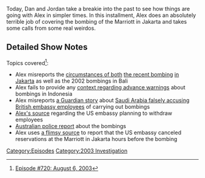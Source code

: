 {{DEFAULTSORT:
    #_EPISODE_0720:August 6, 2003
}}{{Episode
    | title           = August 6, 2003
    | caption         = Listen to this episode on [https://knowledgefight.libsyn.com/720-august-6-2003 Libsyn] [https://open.spotify.com/episode/6DzQyVQYZMRzbHfWyBkaYg Spotify], Read the [[Transcript/720: August 6, 2003|Unofficial Transcript]]
    | episodeNumber   = 720
    | length          = 01:22:52
    | airDate         = September 2, 2022
    | coverageDate    = August 6, 2003
    | episodeType     = [[:Category:2003 Investigation|2003 Investigation]]
    | appearance      = [[Omar al-Faruq]], [[Jim Shepherd]]
    | previousEpisode = [[719: August 19, 2022]]
    | nextEpisode     = [[721: September 2, 2022]]
}}

{{Stub}}

Today, Dan and Jordan take a breakie into the past to see how things are going with Alex in simpler times.  In this installment, Alex does an absolutely terrible job of covering the bombing of the Marriott in Jakarta and takes some calls from some real weirdos.

==Detailed Show Notes==

Topics covered<ref>[https://knowledgefight.com/research/2022/9/1/episode-720-august-6-2003 Episode #720: August 6, 2003]</ref>:

*Alex misreports the [https://www.nytimes.com/2003/07/05/world/saudis-quietly-promote-strict-islam-in-indonesia.html circumstances of both] [https://web.archive.org/web/20060911122056/http://merln.ndu.edu/archive/icg/Terrorism5May06.pdf the recent bombing] [http://news.bbc.co.uk/2/hi/asia-pacific/3134179.stm in Jakarta] as well as the 2002 bombings in Bali
*Alex fails to provide any [https://web.archive.org/web/20090326213002/http://www.usindo.org/publications/reports/pdf/WarOnTerror.pdf context regarding advance warnings] about bombings in Indonesia
*Alex misreports [https://www.theguardian.com/world/2002/sep/07/saudiarabia.davidpallister a Guardian story] about [https://www.theguardian.com/uk/2004/feb/27/politics.saudiarabia Saudi Arabia falsely accusing] [https://abcnews.go.com/International/story?id=82105&page=1 British embassy employees] of carrying out bombings
*[http://www.asyura2.com/2002/war17/msg/297.html Alex's source] regarding the US embassy planning to withdraw employees
*[https://web.archive.org/web/20060618005353/http://afp.gov.au/international/operations/previous_operations/bali_bombings_2002 Australian police report] about the bombings
*Alex uses [https://web.archive.org/web/20040219033817/https://www.detik.com/peristiwa/2003/08/05/20030805-183447.shtml a flimsy source] to report that the US embassy canceled reservations at the Marriott in Jakarta hours before the bombing

[[Category:Episodes]]
[[Category:2003 Investigation]]
